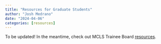 ```yaml
---
title: "Resources for Graduate Students"
author: "Josh Medrano"
date: "2024-04-06"
categories: [resources]
---
```


To be updated! In the meantime, check out MCLS Trainee Board [resources](https://mclstrainee.weebly.com/).
